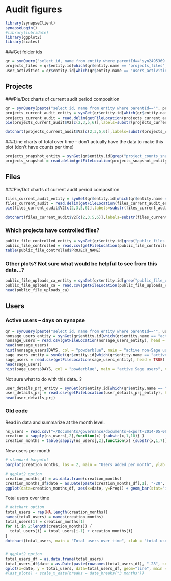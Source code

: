Audit figures
========================================================

```r
library(synapseClient)
synapseLogin()
#library(lubridate)
library(ggplot2)
library(scales)
```

###Get folder ids
```r
qr = synQuery("select id, name from entity where parentId=='syn2495369'")
projects_files = qr$entity.id[which(qr$entity.name == "projects_files")]
user_activities = qr$entity.id[which(qr$entity.name == "users_activities")]
```


## Projects

###Pie/Dot charts of current audit period composition
```r
qr = synQuery(paste("select id, name from entity where parentId=='", projects_files, "'", sep = ""))
projects_current_audit_entity = synGet(qr$entity.id[which(qr$entity.name == "project_counts_current_audit_period.txt")])
projects_current_audit = read.delim(getFileLocation(projects_current_audit_entity), sep = ":", head = FALSE)
pie(projects_current_audit$V2[c(2,3,5,6)],labels=substr(projects_current_audit$V1[c(2,3,5,6)],start=10,stop=60), main = "new projects \n current audit period", cex = 0.9)
```
```r
dotchart(projects_current_audit$V2[c(2,3,5,6)],labels=substr(projects_current_audit$V1[c(2,3,5,6)],start=10,stop=60),bg="red", main="new projects -- current audit", xlab = "number of projects")
```

###Line charts of total over time -- don't actually have the data to make this plot (don't have counts per time)
```r
projects_snapshot_entity = synGet(qr$entity.id[grep("project_counts_snapshot", qr$entity.name)])
projects_snapshot = read.delim(getFileLocation(projects_snapshot_entity))
```



## Files


###Pie/Dot charts of current audit period composition
```r
files_current_audit_entity = synGet(qr$entity.id[which(qr$entity.name == "file_counts_current_audit_period.txt")])
files_current_audit = read.delim(getFileLocation(files_current_audit_entity), sep = ":", head = FALSE)
pie(files_current_audit$V2[c(2,3,5,6)],labels=substr(files_current_audit$V1[c(2,3,5,6)],start=10,stop=60), main = "new files \n current audit period", cex = 0.9)
```
```r
dotchart(files_current_audit$V2[c(2,3,5,6)],labels=substr(files_current_audit$V1[c(2,3,5,6)],start=10,stop=60),bg="red", main="new files -- current audit period", xlab = "number of files")
```

### Which projects have controlled files?
```r
public_file_controlled_entity = synGet(qr$entity.id[grep("public_files_controlled_snapshot", qr$entity.name)])
public_file_controlled = read.csv(getFileLocation(public_file_controlled_entity))
table(public_file_controlled$PROJECT_NAME)
```

### Other plots? Not sure what would be helpful to see from this data...?
```r
public_file_uploads_ca_entity = synGet(qr$entity.id[grep("public_file_uploads_sage_current_audit_period.csv", qr$entity.name)])
public_file_uploads_ca = read.csv(getFileLocation(public_file_uploads_ca_entity))
head(public_file_uploads_ca)
```



## Users


### Active users -- days on synapse
```r
qr = synQuery(paste("select id, name from entity where parentId=='", user_activities, "'", sep = ""))
nonsage_users_entity = synGet(qr$entity.id[which(qr$entity.name == "active_non_sage_users.csv")])
nonsage_users = read.csv(getFileLocation(nonsage_users_entity), head = TRUE)
head(nonsage_users)
hist(nonsage_users$DAYS, col = "powderblue", main = "active non-Sage users", xlab = "number of days using Synapse during audit period", breaks = 20)
sage_users_entity = synGet(qr$entity.id[which(qr$entity.name == "active_sage_users.csv")])
sage_users = read.csv(getFileLocation(sage_users_entity), head = TRUE)
head(sage_users)
hist(sage_users$DAYS, col = "powderblue", main = "active Sage users", xlab = "number of days using Synapse during audit period", breaks = 20)
```

Not sure what to do with this data...?
```r
user_details_prj_entity = synGet(qr$entity.id[which(qr$entity.name == "user_details_projects.csv")])
user_details_prj = read.csv(getFileLocation(user_details_prj_entity), head = TRUE)
head(user_details_prj)
```






### Old code
Read in data and summarize at the month level.
```r
ns_users = read.csv("~/Documents/governance/documents-export-2014-05-06/non-sage-users-updated.csv")
creation = sapply(ns_users[,2],function(x) {substr(x,1,10)} )
creation_months = table(sapply(ns_users[,2],function(x) {substr(x,1,7)} ))
```

New users per month 
```r
# standard barpolot
barplot(creation_months, las = 2, main = "Users added per month", ylab = "number of new users")

# ggplot2 option
creation_months_df = as.data.frame(creation_months)
creation_months_df$date = as.Date(paste(creation_months_df[,1], "-28", sep=""))
ggplot(data=creation_months_df, aes(x=date, y=Freq)) + geom_bar(stat="identity") + ggtitle("Users added per month") + ylab("number of new users")
```

Total users over time
```r
# dotchart option
total_users = rep(NA,length(creation_months))
names(total_users) = names(creation_months)
total_users[1] = creation_months[1]
for (i in 2:length(creation_months)) {
  total_users[i] = total_users[i-1] + creation_months[i]
}
dotchart(total_users, main = "Total users over time", xlab = "total users")


# ggplot2 option
total_users_df = as.data.frame(total_users)
total_users_df$date = as.Date(paste(rownames(total_users_df), "-28", sep=""))
qplot(x=date, y = total_users, data=total_users_df, geom="line", main = "Total users over time", ylab = "total users")
#last_plot() + scale_x_date(breaks = date_breaks("3 months"))
```
